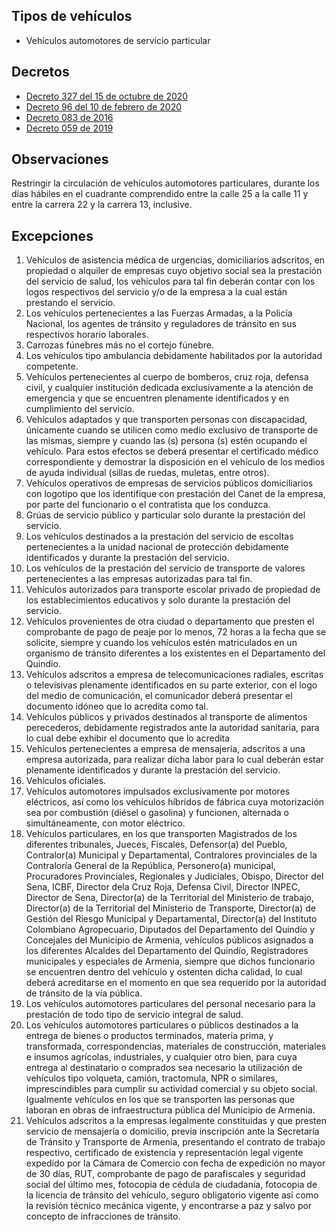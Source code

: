 ## Tipos de vehículos

- Vehículos automotores de servicio particular

## Decretos

- [Decreto 327 del 15 de octubre de 2020](https://www.armenia.gov.co/wp-content/uploads/2020/10/decreto_327_transito.pdf)
- [Decreto 96 del 10 de febrero de 2020](https://armenia.gov.co/wp-content/uploads/2020/2/GACETA_MUNICIPAL_2349-_FEBRERO_10_DE_2020.pdf)
- [Decreto 083 de 2016](/armenia/decreto-083-de-2016.pdf)
- [Decreto 059 de 2019](/armenia/decreto-059-de-2019.pdf)

## Observaciones

Restringir la circulación de vehículos automotores particulares, durante los días hábiles en el cuadrante comprendido entre la calle 25 a la calle 11 y entre la carrera 22 y la carrera 13, inclusive.

## Excepciones

1. Vehículos de asistencia médica de urgencias, domiciliarios adscritos, en propiedad o alquiler de empresas cuyo objetivo social sea la prestación del servicio de salud, los vehículos para tal fin deberán contar con los logos respectivos del servicio y/o de la empresa a la cual están prestando el servicio.
2. Los vehículos pertenecientes a las Fuerzas Armadas, a la Policía Nacional, los agentes de tránsito y reguladores de tránsito en sus respectivos horario laborales.
3. Carrozas fúnebres más no el cortejo fúnebre.
4. Los vehículos tipo ambulancia debidamente habilitados por la autoridad competente.
5. Vehículos pertenecientes al cuerpo de bomberos, cruz roja, defensa civil, y cualquier institución dedicada exclusivamente a la atención de emergencia y que se encuentren plenamente identificados y en cumplimiento del servicio.
6. Vehículos adaptados y que transporten personas con discapacidad, únicamente cuando se utilicen como medio exclusivo de transporte de las mismas, siempre y cuando las (s) persona (s) estén ocupando el vehículo. Para estos efectos se deberá presentar el certificado médico correspondiente y demostrar la disposición en el vehículo de los medios de ayuda individual (sillas de ruedas, muletas, entre otros).
7. Vehículos operativos de empresas de servicios públicos domiciliarios con logotipo que los identifique con prestación del Canet de la empresa, por parte del funcionario o el contratista que los conduzca.
8. Grúas de servicio público y particular solo durante la prestación del servicio.
9. Los vehículos destinados a la prestación del servicio de escoltas pertenecientes a la unidad nacional de protección debidamente identificados y durante la prestación del servicio.
10. Los vehículos de la prestación del servicio de transporte de valores pertenecientes a las empresas autorizadas para tal fin.
11. Vehículos autorizados para transporte escolar privado de propiedad de los establecimientos educativos y solo durante la prestación del servicio.
12. Vehículos provenientes de otra ciudad o departamento que presten el comprobante de pago de peaje por lo menos, 72 horas a la fecha que se solicite, siempre y cuando los vehículos estén matriculados en un organismo de tránsito diferentes a los existentes en el Departamento del Quindío.
13. Vehículos adscritos a empresa de telecomunicaciones radiales, escritas o televisivas plenamente identificados en su parte exterior, con el logo del medio de comunicación, el comunicador deberá presentar el documento idóneo que lo acredita como tal.
14. Vehículos públicos y privados destinados al transporte de alimentos perecederos, debidamente registrados ante la autoridad sanitaria, para lo cual debe exhibir el documento que lo acredita
15. Vehículos pertenecientes a empresa de mensajería, adscritos a una empresa autorizada, para realizar dicha labor para lo cual deberán estar plenamente identificados y durante la prestación del servicio.
16. Vehículos oficiales.
17. Vehículos automotores impulsados exclusivamente por motores eléctricos, así como los vehículos híbridos de fábrica cuya motorización sea por combustión (diésel o gasolina) y funcionen, alternada o simultáneamente, con motor eléctrico.
18. Vehículos particulares, en los que transporten Magistrados de los diferentes tribunales, Jueces, Fiscales, Defensor(a) del Pueblo, Contralor(a) Municipal y Departamental, Contralores provinciales de la Contraloría General de la República, Personero(a) municipal, Procuradores Provinciales, Regionales y Judiciales, Obispo, Director del Sena, ICBF, Director dela Cruz Roja, Defensa Civil, Director INPEC, Director de Sena, Director(a) de la Territorial del Ministerio de trabajo, Director(a) de la Territorial del Ministerio de Transporte, Director(a) de Gestión del Riesgo Municipal y Departamental, Director(a) del Instituto Colombiano Agropecuario, Diputados del Departamento del Quindío y Concejales del Municipio de Armenia, vehículos públicos asignados a los diferentes Alcaldes del Departamento del Quindío, Registradores municipales y especiales de Armenia, siempre que dichos funcionario se encuentren dentro del vehículo y ostenten dicha calidad, lo cual deberá acreditarse en el momento en que sea requerido por la autoridad de tránsito de la vía pública.
19. Los vehículos automotores particulares del personal necesario para la prestación de todo tipo de servicio integral de salud.
20. Los vehículos automotores particulares o públicos destinados a la entrega de bienes o productos terminados, materia prima, y transformada, correspondencias, materiales de construcción, materiales e insumos agrícolas, industriales, y cualquier otro bien, para cuya entrega al destinatario o comprados sea necesario la utilización de vehículos tipo volqueta, camión, tractomula, NPR o similares, imprescindibles para cumplir su actividad comercial y su objeto social. Igualmente vehículos en los que se transporten las personas que laboran en obras de infraestructura pública del Municipio de Armenia.
21. Vehículos adscritos a la empresas legalmente constituidas y que presten servicio de mensajería o domicilio, previa inscripción ante la Secretaría de Tránsito y Transporte de Armenia, presentando el contrato de trabajo respectivo, certificado de existencia y representación legal vigente expedido por la Cámara de Comercio con fecha de expedición no mayor de 30 días, RUT, comprobante de pago de parafiscales y seguridad social del último mes, fotocopia de cédula de ciudadanía, fotocopia de la licencia de tránsito del vehículo, seguro obligatorio vigente así como la revisión técnico mecánica vigente, y encontrarse a paz y salvo por concepto de infracciones de tránsito.
